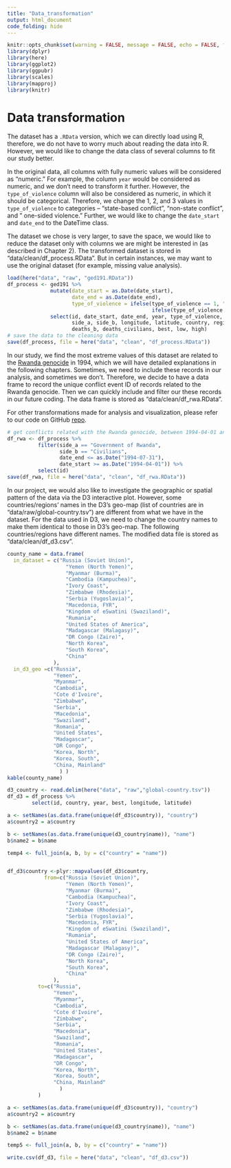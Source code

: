 ```yaml
---
title: "Data_transformation"
output: html_document
code_folding: hide
---
```


```r
knitr::opts_chunk$set(warning = FALSE, message = FALSE, echo = FALSE, fig.align='center')
library(dplyr)
library(here)
library(ggplot2)
library(ggpubr)
library(scales)
library(mapproj)
library(knitr)
```

# Data transformation

The dataset has a `.RData` version, which we can directly load using R, therefore, we do not have to worry much about reading the data into R. However, we would like to change the data class of several columns to fit our study better.

In the original data, all columns with fully numeric values will be considered as "numeric." For example, the column `year` would be considered as numeric, and we don't need to transform it further. However, the `type_of_violence` column will also be considered as numeric, in which it should be categorical. Therefore, we change the 1, 2, and 3 values in `type_of_violence` to categories -- "state-based conflict", "non-state conflict", and " one-sided violence." Further, we would like to change the `date_start` and `date_end` to the DateTime class.

The dataset we chose is very larger, to save the space, we would like to reduce the dataset only with columns we are might be interested in (as described in Chapter 2). The transformed dataset is stored in "data/clean/df_process.RData". But in certain instances, we may want to use the original dataset (for example, missing value analysis).

```r
load(here("data", "raw", "ged191.RData"))
df_process <- ged191 %>%
              mutate(date_start = as.Date(date_start),
                     date_end = as.Date(date_end),
                     type_of_violence = ifelse(type_of_violence == 1, "state-based conflict",
                                               ifelse(type_of_violence == 2, "non-state conflict", "one-side violence"))) %>%
              select(id, date_start, date_end, year, type_of_violence,
                     side_a, side_b, longitude, latitude, country, region, deaths_a,
                     deaths_b, deaths_civilians, best, low, high)
# save the data to the cleaning data
save(df_process, file = here("data", "clean", "df_process.RData"))
```

In our study, we find the most extreme values of this dataset are related to the [Rwanda genocide](https://en.wikipedia.org/wiki/Rwandan_genocide) in 1994, which we will have detailed explanations in the following chapters. Sometimes, we need to include these records in our analysis, and sometimes we don't. Therefore, we decide to have a data frame to record the unique conflict event ID of records related to the Rwanda genocide. Then we can quickly include and filter our these records in our future coding. The data frame is stored as "data/clean/df_rwa.RData".

For other transformations made for analysis and visualization, please refer to our code on GitHub [repo](https://github.com/tonyytliu/edav_final_project).

```r
# get conflicts related with the Rwanda genocide, between 1994-04-01 and 1994-07-31
df_rwa <- df_process %>%
          filter(side_a == "Government of Rwanda",
                 side_b == "Civilians",
                 date_end <= as.Date("1994-07-31"),
                 date_start >= as.Date("1994-04-01")) %>%
          select(id)
save(df_rwa, file = here("data", "clean", "df_rwa.RData"))
```

In our project, we would also like to investigate the geographic or spatial pattern of the data via the D3 interactive plot. However, some countries/regions' names in the D3's geo-map (list of countries are in "data/raw/global-country.tsv") are different from what we have in the dataset. For the data used in D3, we need to change the country names to make them identical to those in D3's geo-map. The following countries/regions have different names. The modified data file is stored as "data/clean/df_d3.csv".

```r
county_name = data.frame(
  in_dataset = c("Russia (Soviet Union)",
                   "Yemen (North Yemen)",
                   "Myanmar (Burma)",
                   "Cambodia (Kampuchea)",
                   "Ivory Coast",
                   "Zimbabwe (Rhodesia)",
                   "Serbia (Yugoslavia)",
                   "Macedonia, FYR",
                   "Kingdom of eSwatini (Swaziland)",
                   "Rumania",
                   "United States of America",
                   "Madagascar (Malagasy)",
                   "DR Congo (Zaire)",
                   "North Korea",
                   "South Korea",
                   "China"
               ),
  in_d3_geo =c("Russia",
               "Yemen",
               "Myanmar",
               "Cambodia",
               "Cote d'Ivoire",
               "Zimbabwe",
               "Serbia",
               "Macedonia",
               "Swaziland",
               "Romania",
               "United States",
               "Madagascar",
               "DR Congo",
               "Korea, North",
               "Korea, South",
               "China, Mainland"
                 ) )
kable(county_name)
```

```r
d3_country <- read.delim(here("data", "raw","global-country.tsv"))
df_d3 = df_process %>%
        select(id, country, year, best, longitude, latitude)
```

```r
a <- setNames(as.data.frame(unique(df_d3$country)), "country")
a$country2 = a$country

b <- setNames(as.data.frame(unique(d3_country$name)), "name")
b$name2 = b$name

temp4 <- full_join(a, b, by = c("country" = "name"))


df_d3$country <-plyr::mapvalues(df_d3$country, 
            from=c("Russia (Soviet Union)",
                   "Yemen (North Yemen)",
                   "Myanmar (Burma)",
                   "Cambodia (Kampuchea)",
                   "Ivory Coast",
                   "Zimbabwe (Rhodesia)",
                   "Serbia (Yugoslavia)",
                   "Macedonia, FYR",
                   "Kingdom of eSwatini (Swaziland)",
                   "Rumania",
                   "United States of America",
                   "Madagascar (Malagasy)",
                   "DR Congo (Zaire)",
                   "North Korea",
                   "South Korea",
                   "China"
               ),
          to=c("Russia",
               "Yemen",
               "Myanmar",
               "Cambodia",
               "Cote d'Ivoire",
               "Zimbabwe",
               "Serbia",
               "Macedonia",
               "Swaziland",
               "Romania",
               "United States",
               "Madagascar",
               "DR Congo",
               "Korea, North",
               "Korea, South",
               "China, Mainland"
                 ) 
          )

a <- setNames(as.data.frame(unique(df_d3$country)), "country")
a$country2 = a$country

b <- setNames(as.data.frame(unique(d3_country$name)), "name")
b$name2 = b$name

temp5 <- full_join(a, b, by = c("country" = "name"))

write.csv(df_d3, file = here("data", "clean", "df_d3.csv"))
```

